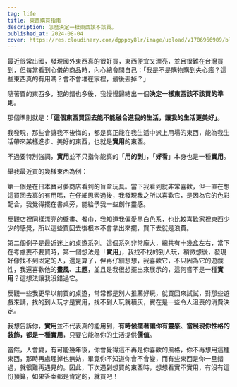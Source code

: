 ```yaml
---
tag: life
title: 東西購買指南
description: 怎麼決定一樣東西該不該買。
published_at: 2024-08-04
cover: https://res.cloudinary.com/dgppby8lr/image/upload/v1706966909/blog/sunsama_f7ljwz.jpg
---
```


最近很常出國，發現國外東西真的很好買，東西便宜又漂亮，並且很難在台灣買到，但每當看到心儀的商品時，內心總會問自己：「我是不是購物購到失心瘋？這些東西真的有用嗎？會不會堆在家裡，最後丟掉？」

隨著買的東西多，犯的錯也多後，我慢慢歸結出一個**決定一樣東西該不該買的準則**。

那個準則就是：「**這個東西買回去能不能融合進我的生活，讓我的生活更美好」**。

我發現，那些會讓我不後悔的，都是真正能在我生活中派上用場的東西，能為我生活帶來某樣進步、美好的東西，也就是**實用**的東西。

不過要特別強調，**實用**並不只指你能真的「**用的到**」，「**好看**」本身也是一種**實用**。

舉我最近買的幾樣東西為例：

第一個是在日本寶可夢商店看到的盲盒玩具。當下我看到就非常喜歡，但一直在想這買回去真的有用嗎，在仔細思索過後，我發現我之所以喜歡它，是因為它的色彩配合，我覺得擺在書桌旁，能給予我一些創作靈感。

反觀店裡同樣漂亮的壁畫、餐巾，我知道我偏愛黑白色系，也比較喜歡家裡東西少少的感覺，所以這些買回去後根本不會拿出來擺，買下去就是浪費。

第二個例子是最近迷上的桌遊系列。這個系列非常龐大，總共有十幾盒左右，當下在考慮要不要買時，第一個想法是「**實用**」，我找不找的到人玩，稍微想後，發現好像找不到固定的人，還是算了，但再仔細想想，我喜歡它，不只因為它的遊戲性，我還喜歡他的**畫風**、**主題**，並且是我很想擺出來展示的，這何嘗不是一種**實用**？這想法讓我沒錯過它。

反觀一些我更早以前買的桌遊，常常都是別人推薦好玩，就買回來試試，對那些遊戲來講，找的到人玩才是實用，找不到人玩就積灰，實在是一些令人沮喪的消費決定。

我想告訴你，**實用**並不代表真的能用到，**有時候擺著讓你有靈感、當展現你性格的裝飾，都是一種實用**，只要它能為你的生活提供**價值**。

當然，人會變，有可能幾年後，你會覺得這不再是你喜歡的風格，你不再想用這種東西，那時再處理掉也無妨，畢竟你不知道你會不會變，而有些東西是你一旦錯過，就很難再遇見的。因此，下次遇到想買的東西時，想想看實不實用，有沒有這份預算，如果答案都是肯定的，就買吧！
